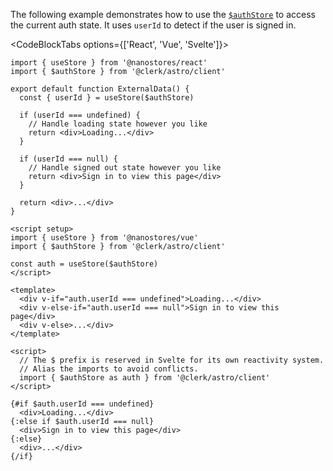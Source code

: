 The following example demonstrates how to use the [`$authStore`](/docs/references/astro/auth-store) to access the current auth state. It uses `userId` to detect if the user is signed in.

<CodeBlockTabs options={['React', 'Vue', 'Svelte']}>
  ```tsx {{ filename: 'components/external-data.tsx' }}
  import { useStore } from '@nanostores/react'
  import { $authStore } from '@clerk/astro/client'

  export default function ExternalData() {
    const { userId } = useStore($authStore)

    if (userId === undefined) {
      // Handle loading state however you like
      return <div>Loading...</div>
    }

    if (userId === null) {
      // Handle signed out state however you like
      return <div>Sign in to view this page</div>
    }

    return <div>...</div>
  }
  ```

  ```vue {{ filename: 'components/external-data.vue' }}
  <script setup>
  import { useStore } from '@nanostores/vue'
  import { $authStore } from '@clerk/astro/client'

  const auth = useStore($authStore)
  </script>

  <template>
    <div v-if="auth.userId === undefined">Loading...</div>
    <div v-else-if="auth.userId === null">Sign in to view this page</div>
    <div v-else>...</div>
  </template>
  ```

  ```svelte {{ filename: 'components/external-data.svelte' }}
  <script>
    // The $ prefix is reserved in Svelte for its own reactivity system.
    // Alias the imports to avoid conflicts.
    import { $authStore as auth } from '@clerk/astro/client'
  </script>

  {#if $auth.userId === undefined}
    <div>Loading...</div>
  {:else if $auth.userId === null}
    <div>Sign in to view this page</div>
  {:else}
    <div>...</div>
  {/if}
  ```
</CodeBlockTabs>
